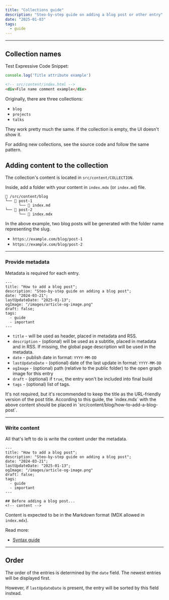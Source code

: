 ```yaml
---
title: "Collections guide"
description: "Steo-by-step guide on adding a blog post or other entry"
date: "2025-01-03"
tags:
  - guide
---
```



---

## Collection names

Test Expressive Code Snippet:

```js title="my-test-file.js"
console.log('Title attribute example')
```

```html
<!-- src/content/index.html -->
<div>File name comment example</div>
```

Originally, there are three collections: 

- `blog`
- `projects`
- `talks`

They work pretty much the same. If the collection is empty, the UI doesn't show it. 

For adding new collections, see the source code and follow the same pattern.

## Adding content to the collection

The collection's content is located in `src/content/COLLECTION`.

Inside, add a folder with your content in `index.mdx` (or `index.md`) file.

```
📁 /src/content/blog
└── 📁 post-1
      └── 📄 index.md
└── 📁 post-2
      └── 📄 index.mdx
```

In the above example, two blog posts will be generated with the folder name representing the slug.

- `https://example.com/blog/post-1`
- `https://example.com/blog/post-2`

---

### Provide metadata

Metadata is required for each entry.

```astro
---
title: "How to add a blog post";
description: "Steo-by-step guide on adding a blog post";
date: "2024-03-21";
lastUpdateDate: "2025-01-13";
ogImage: "/images/article-og-image.png"
draft: false;
tags:
  - guide
  - important
---
```

- `title` - will be used as header, placed in metadata and RSS.
- `description` - (optional) will be used as a subtitle, placed in metadata and in RSS. If missing, the global page description will be used in the metadata.
- `date` - publish date in format: `YYYY-MM-DD`
- `lastUpdateDate` - (optional) date of the last update in format: `YYYY-MM-DD`
- `ogImage` - (optional) path (relative to the public folder) to the open graph image for this entry 
- `draft` - (optional) if `true`, the entry won't be included into final build
- `tags` - (optional) list of tags.


<Callout type="info">
It's not required, but it's recommended to keep the title as the URL-friendly version of the post title. According to this guide, the `index.mdx` with the above content should be placed in `src/content/blog/how-to-add-a-blog-post`.
</Callout>

---

### Write content

All that's left to do is write the content under the metadata.

```astro
---
title: "How to add a blog post";
description: "Steo-by-step guide on adding a blog post";
date: "2024-03-21";
lastUpdateDate: "2025-01-13";
ogImage: "/images/article-og-image.png"
draft: false;
tags:
  - guide
  - important
---

## Before adding a blog post...
<!-- content -->
```

Content is expected to be in the Markdown format (MDX allowed in `index.mdx`).

Read more:

- [Syntax guide](../content-and-syntax-guide)

---

## Order

The order of the entries is determined by the `date` field. The newest entries will be displayed first.

However, if `lastUpdateDate` is present, the entry will be sorted by this field instead.